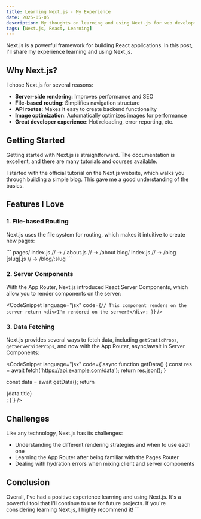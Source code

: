 ```yaml
---
title: Learning Next.js - My Experience
date: 2025-05-05
description: My thoughts on learning and using Next.js for web development
tags: [Next.js, React, Learning]
---
```


Next.js is a powerful framework for building React applications. In this post, I'll share my experience learning and using Next.js.

## Why Next.js?

I chose Next.js for several reasons:

- **Server-side rendering**: Improves performance and SEO
- **File-based routing**: Simplifies navigation structure
- **API routes**: Makes it easy to create backend functionality
- **Image optimization**: Automatically optimizes images for performance
- **Great developer experience**: Hot reloading, error reporting, etc.

## Getting Started

Getting started with Next.js is straightforward. The documentation is excellent, and there are many tutorials and courses available.

I started with the official tutorial on the Next.js website, which walks you through building a simple blog. This gave me a good understanding of the basics.

## Features I Love

### 1. File-based Routing

Next.js uses the file system for routing, which makes it intuitive to create new pages:

\`\`\`
pages/
  index.js         // -> /
  about.js         // -> /about
  blog/
    index.js       // -> /blog
    [slug].js      // -> /blog/:slug
\`\`\`

### 2. Server Components

With the App Router, Next.js introduced React Server Components, which allow you to render components on the server:

<CodeSnippet 
  language="jsx" 
  code={`// This component renders on the server
  return <div>I'm rendered on the server!</div>;
}`} 
/>

### 3. Data Fetching

Next.js provides several ways to fetch data, including `getStaticProps`, `getServerSideProps`, and now with the App Router, async/await in Server Components:

<CodeSnippet 
  language="jsx" 
  code={`async function getData() {
  const res = await fetch('https://api.example.com/data');
  return res.json();
}

  const data = await getData();
  return <div>{data.title}</div>;
}`} 
/>

## Challenges

Like any technology, Next.js has its challenges:

- Understanding the different rendering strategies and when to use each one
- Learning the App Router after being familiar with the Pages Router
- Dealing with hydration errors when mixing client and server components

## Conclusion

Overall, I've had a positive experience learning and using Next.js. It's a powerful tool that I'll continue to use for future projects. If you're considering learning Next.js, I highly recommend it!
\`\`\`
